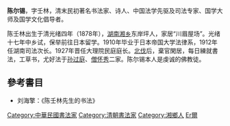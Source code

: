 '''陈尔锡'''{{BD|1878年||?|catIdx=Chen陳}}，字壬林，清末民初著名书法家、诗人、中国法学先驱及司法专家、国学大师及国学文化倡导者。
 
陈壬林出生于清光绪四年（1878年），[[湖南|湖南]][[湘乡|湘乡]]东岸坪人，家居“川眉屋场”。光绪十七年中乡试，保举前往日本留学。1910年毕业于日本帝国大学法律系，1912年任湖南司法次长。1927年晋任大理院民庭庭长。[[北伐|北伐]]后，棄官閑居，每日練就書法，工草书，尤好法于[[孙过庭|孙过庭]]、[[僧怀秀|僧怀秀]]二家。陈尔锡本人是虔诚的佛教徒。 

==參考書目==
*刘海擎：《陈壬林先生的书法》

{{DEFAULTSORT:Chen陳}}
[[Category:中華民國書法家|Category:中華民國書法家]]
[[Category:清朝書法家|Category:清朝書法家]]
[[Category:湘鄉人|Category:湘鄉人]]
[[Category:陳姓|Er爾]]